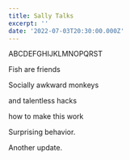```yaml
---
title: Sally Talks
excerpt: ''
date: '2022-07-03T20:30:00.000Z'
---
```


ABCDEFGHIJKLMNOPQRST

Fish are friends

Socially awkward monkeys

and talentless hacks

how to make this work

Surprising behavior.

Another update.
